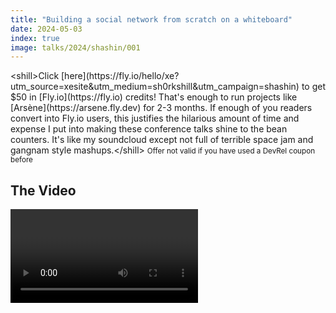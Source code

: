 ```yaml
---
title: "Building a social network from scratch on a whiteboard"
date: 2024-05-03
index: true
image: talks/2024/shashin/001
---
```


<Conv name="Cadey" mood="enby">
  <span className="font-mono font-bold">&lt;shill&gt;</span>Click
  [here](https://fly.io/hello/xe?utm_source=xesite&utm_medium=sh0rkshill&utm_campaign=shashin)
  to get $50 in [Fly.io](https://fly.io) credits! That's enough to run projects
  like [Arsène](https://arsene.fly.dev) for 2-3 months. If enough of you readers
  convert into Fly.io users, this justifies the hilarious amount of time and
  expense I put into making these conference talks shine to the bean counters.
  It's like my soundcloud except not full of terrible space jam and gangnam
  style mashups.<span className="font-mono font-bold">&lt;/shill&gt;</span>
  <small>Offer not valid if you have used a DevRel coupon before</small>
</Conv>

## The Video

<Video path="talks/2024/shashin/vod" />

## The Talk

<Conv name="Cadey" mood="coffee">
  This is a transcription of a conference talk. This is not written in the same
  way that I write technical articles. This is written in the way that I speak.
</Conv>

<Slide
  name="2024/shashin/001"
  desc="The title slide of the talk. It shows the speaker name and the title. Art by Annie Rugyt."
/>

Good morning all. I'm Xe Iaso and today I'm going to tell you a story about how a company scaled from a humble hackathon project to a globe-spanning abomination that no human can hope to understand.

One of the biggest memes in the industry is the idea of scalability. A lot of the time when you hear people talk about scalability, you end up with diagrams like this:

<Slide
  name="2024/shashin/002"
  desc="The AWS reference architecture for an IOT Tamagotchi. It is a mess of confusion and sadness."
/>

This is the AWS reference architecture for an internet-of-things Tamagotchi.

The big problem with diagrams like this is that they tell you the end state and not the story that was taken to get there. A story isn't fun if you only hear the end.

This leads to one of my least favourite interview questions ever. "How did we get here?" "How did things get this complicated in the first place?" The last time I remember doing this question in a job interview, it was on a whiteboard and took about three hours to start from a single server and recreated production. The interviewer sat there, almost trolling me by throwing circumstance after circumstance at me to make me independently come up with the same decisions that led to production existing as it did that day. If you've never had this interview before, it can feel a bit like ritualistic hazing.

Today I'm going to tell you the story of a startup called Shashin. Think of Shashin as Instagram, but not.

But before we get into that, I'd like to introduce who I am and my background. I'm Xe Iaso. I am the Senior Technophilosopher at fly.io, where I lead the developer relations team. I blog a lot. However I'm not actually a technical writer by nature. I'm more of a fiction writer.

<Slide
  name="2024/shashin/007"
  desc="An agenda slide with a person looking to bridge from the known to the unknown."
/>

Today I'm going to be explaining that "how did we get here?" question without breaking any NDAs.

I've split this story into a few eras that help exemplify the stages of a website's development. I start with the hackathon entry. I describe the small scale implementation on AWS. And then I'm going to explain how and why things get so complicated as you span continents.

Once we get to the end, I'm going to talk about the ways that I would design something like Shashin with tools you can use today.

Just so that we are absurdly clear here:

<Blockquote>
  This story is a work of fiction. Any names, characters, businesses, places,
  events, and incidents in this story are either the project of my imagination
  or are used in a fictitious manner. Any resemblance to actual persons, living
  or dead, or actual events in your observable reality are purely coincidental.
</Blockquote>

When I tell this story, a lot of the irrelevant technical bits, company names, and stacks will be replaced so you don't think about them too much (Android becomes Actroid, etc.). If you recognize what one of those fake names is supposed to be during the story, please raise your hand.

When I say the word you in this story, I'm referring to you as the audience, but I'm also referring to a character.

<Slide
  name="2024/shashin/011"
  desc="A very Canadian person lazing back on a chair talking on a cell phone with an axe to his side. Photo credit: CIRA stock photos."
/>

Just imagine that the character is someone like this, a startup founder of the era who stumbled his way into success.

Oh, by the way, this story's going to contain some funny things, so if you feel the urge to laugh, just laugh openly. It helps everyone have a good time.

## Humble Beginnings

The year is 2009. You and one of your best friends have decided to go to a hackathon. Hackathons only recently started up, and this one was powered by Zed Combinator and Techaro with a $5000 cash prize.

Your friend has been playing with this new mobile phone OS called Actroid. You both have a background in photography and you decide that you want to make something involving photography for this competition. Every Actroid device is equipped with a high-power camera. Every Actroid app has to be written in Espresso. However, that doesn't mean that you have to have your back end written in Espresso. Espresso has a reputation for being overy verbose and complicated to develop "simple" things, and you just want to hack something up quick.

Picking almost arbitrarily, you decided to use Python for the back end because you liked the people at the meetup. One of the big advantages of Python is that it has SQLite right in the standard library. This makes hacking easier. However, this may come back to haunt you.

So you and your friend hack it up and make it work. It's time to show it off. You pull out your phone. You take a picture, you upload it. Your friend refreshes the view in the Actroid emulator. The crowd shows up on the projector. The room erupts into cheering. You win the hackathon and sooner than you can imagine, you've got a business being founded and investors want to talk.

![](https://cdn.xeiaso.net/file/christine-static/talks/2024/shashin/hackathon.excalidraw.svg)

At this point, the entire backend runs on one developer's laptop. This is great from a development standpoint because it makes it really easy to hack on. If that developer's laptop were hit by a meteor, you would have to start over from scratch.

There's also an app written in Espresso for Actroid. The IP address and port for the backend laptop is are hard-coded into the Espresso source code. It barely works on a good day.

However, this doesn't matter. You won! Relish in the peace of the victory. It will be some of the last peace you will have for a long while.

<Slide
  name="2024/shashin/019"
  desc="Borat holding two thumbs up with the caption 'Great success'. The words 'Capital obtained' are overlaid on top of the image like in Dark Souls when you kill a boss or something."
/>

However, this doesn't matter. You won! Relish in the peace of the victory. It will be some of the last peace you will have for a long while.

## Small scale

Things are getting serious. With great investment money comes great responsibility for your users. So you go out and survey the options for running this thing somewhere reliably. But let's face it, it's 2009. You're going to choose AWS. AWS lets you pay for what you actually use. For 2009, this is really innovative.

One of your investors suggests that you use Postgres for your database instead of SQLite, because they read the Heroku blog once and they said something that could be interpreted as Postgres being better than MySQL.

![](https://cdn.xeiaso.net/file/christine-static/talks/2024/shashin/3-tier.excalidraw.svg)

As you work and get advice from different advisors and investors, you end up with something that looks like this. This is the kind of infrastructure you end up seeing over and over in basically everything on the planet. Servers are broken into three tiers: Routing, application, and storage.

Your routing servers take requests in from the outside world and route them to your application servers. Application servers turn requests from the routing servers into responses. When processing requests, application servers will likely need to talk to the storage servers.

So, here's what the diagram of the back end looks like now:

- The Actroid app is how users look at and upload photos.
- Whenever the app needs to make a request, it will send the request to the routing servers. One routing server will be picked at random and the request will be processed and sent to an application server.
- That application server will poke Postgres or something and then return a response.
- If a client is requesting an image from the service, it will automatically skip going through the application server and go directly to the image storage server. This entire app is made to share images, so it's very likely that any random request is going to be requesting an image.

At the time the Actroid app was implemented, it didn't have the ability to write the new photos to the camera roll. The file storage server has the only copy of a lot of images.

But AWS is robust, right? It wouldn't just go down randomly, would it?

<Conv name="Numa" mood="happy">
  Would it?
</Conv>

<Slide
  name="2024/shashin/029"
  desc="A pager with a very exasperated pink-haired orcadragon chugging down coffee."
/>

Wrong! It's 4am and you wake up because everything is down. Raise your hand if this is relatable.

<Slide
  name="2024/shashin/030"
  desc="A man scolding a router with the caption '502 Bad Gateway'"
/>

This time in the pager zone everything is down and when people go to the website as a fallback, they see this image. Your app is breaking amazingly and that is the only image anyone sees.

Users are complaining on a service originally made for commenting on podcasts over SMS.

<Conv name="Numa" mood="delet">
  I think they call it Y now?
</Conv>

A heroic effort ensues and the application is brought back online. However, in the wake of this, you realize that some images are corrupted. Luckily, it's only the last few images that were uploaded before everything went down. But this corruption scares you. The image storage server literally died under the weight of all of the uploads at the last minute.

In your post-mortem analysis, you realize that all of production resting on a single server is probably a bad idea. For some reason, your backend goes down if the file storage server is down. This is not good for uptime.

An investor suggests that you should use this thing called Simple Storage Service for uploads instead of a server with a bunch of files on it like you're used to. S3 allows you to put bytes into the cloud with a name and then use the name to get the bytes back.

S3 saved the day. With this, you're more easily able to trust that one server going down won't destroy your user data. However, at the time, AWS is the only platform with something like S3. If you ever wanted to move off of AWS for some reason, S3 would keep you locked there. With terabytes of data.

## Series A

At the time, the team is about 16 people, including you, the CEO, and the rest of the team. This is still small enough that everybody can have everything in their head and understand the entire stack at once. However, something big is about to change this.

The big pile of money has slowly started to run out. In order to keep the company online, you need more money. You pass the great filter with a Series A round.

And just after you announce everything and you get more users...the pager goes off. Multiple times. People can't upload new photos, but they can sometimes view existing ones. The database server is falling over. Every additional user you get makes the problem worse.

However, in the postmortem analysis, someone realizes the app makes a lot of repeated requests to the database. If it could somehow save the results of those queries for a short time, it would make fewer requests.

So you ask an investor for advice and you hear about this program called Valkey. You can use it to put database results there for a bit instead of having to run the same queries again and again. This buys time to figure out what you need to do with your database server.

As a result, Valkey is now a permanent part of your tech stack. It works great, and you're really happy with it.

And then the pager goes off at 4 am again. You shake off the grogginess and then you realize the horror of what has happened. The Valkey server crashed. All the cache is gone. Clients were constantly trying to remake requests in order to hide downtime. Because the cache was empty, everything had to hit the database. A thundering herd of users had assaulted your poor database server into submission.

Yesterday you had enough time to experiment with setting up a read replica. Thinking quickly, you decide to make the read requests go randomly between the primary and that replica. It fixes the issue. The app goes back up.

This event soured the taste of Valkey in your mouth. Thundering herd problems suck in general, because they are easy to make by pure accident and only find out 3 months down the line.

![](https://cdn.xeiaso.net/file/christine-static/talks/2024/shashin/valkey.excalidraw.svg)

At this point you've realized that the back end is getting a bit more complicated. Your experiments are now permanently welded to production. And more critically, you're soon to hit the limits of your existing Postgres setup. Your new database replica is on its last legs. You're going to need to spin up more replicas, and fast. You've gone viral.

Someone tells you about a configuration management tool called Aerodactyl that can help. You create a database server by hand, fossilize that into Aerodactyl, and then create seven more. Everything works the first time. You adopt Aerodactyl across the fleet.

Coincidentally, as this happens, your company is about to transition from a big small team to a small big team. People are starting to specialize in smaller aspects of the app. This is the point where you usually see teams form around those aspects.

## Microservices

Then you run into problems with your version control system, Ruffian. When multiple people are modifying the same files in Ruffian in different yoink requests, you get merge conflicts. This was interesting the first time, but it quickly became a headache. Forward progress was impossible. Switching away was even more impossible.

And these kind of conflicts is how you end up with the microservices pattern. Your backend gets carved up into parts maintained by different teams. In an ideal spherical cow reading of microservices, every microservice has a well-defined API that it uses to communicate with other services to help a user request turn into a response.

<Conv name="Numa" mood="delet">
  Does this happen? Scholars continue to debate to this day.
</Conv>

The image uploading team was Patient zero. They were having reliability issues when uploading images through the main monolith. The reliability of image uploads depended on the reliability of other parts of the monolith, and the monolith had a spate of segmentation faults at the worst possible time. At a certain point, push came to shove and the image upload team created a new service just to handle image uploading. It worked.

As other teams started to run into Ruffian merge conflict issues, they ended up writing their own microservices too.

<Blockquote>Microservices are not a panacea</Blockquote>

It's worth mentioning that microservices are not a cure-all. It's a tradeoff. Microservices can make things more robust, but can make failure harder to detect. The image uploader can be down and everything can still work. You're not easily able to tell when things are actually broken.

![](https://cdn.xeiaso.net/file/christine-static/talks/2024/shashin/migroserbices.excalidraw.svg)

And this is how that diagram of backends get really complicated. So the main monolith handles looking up all of the photos that a user posted, comments, and authentication. All of the other functionality was carved out into other parts so the other teams to work on individually.

## Globe-spanning

As you grow over the years, you're running into a fundamental problem that you can't really change without a lot of work you've been trying to put off. You're running into the speed of light. Computers are very fast, but the speed of light is about 100 milliseconds from Northern Virginia to Europe. You need to expand into multiple regions.

This is the real great filter for these kinds of applications. Making a true distributed system like this comes with a lot of problems that you get nowhere else.

<center>
  <Sticker name="Cadey" mood="aha" />
</center>

However, due to the design of the rest of your stack, you got really lucky. The majority of things that are slow involve reading data. Statistically most requests are to read data. This means that every region only really needs to have a read replica of the databases and a caching server or two. Your application will just poke the main database over a VPN or something whenever anything needs to change. This makes it relatively trivial.

<Conv name="Cadey" mood="coffee">
  Well, as trivially as globally distributed systems can get.
</Conv>

However, once you go past this point, you run into a huge problem where nobody is able to understand what's going on anymore. You don't just have a back end at this point; you have an ecosystem of various tools that interact with each other in ways that you aren't really sure about.

<Blockquote>
  Kubernetes and its consequences have been a disaster for the human race
</Blockquote>

This is probably the point where having something like Kubernetes is useful. At anything below this scale, it's probably not the best use of your time.

However, you have a bigger problem. Your cash is finally starting to run out after and it's looking like your only exits are to go public or sell. However, either way means that you get to retire. After entertaining a couple offers in the private market, you decide to sell out to Hieroglyph.

<Slide
  name="2024/shashin/061"
  desc="Borat holding two thumbs up with the caption 'Great success'. The words 'Company acquired' are overlaid on top of the image like in Dark Souls when you kill a boss or something."
/>

You get to retire at 45. You win.

## How I'd Shashin

As I promised, I'm going to tell you how I would design something like this in the real world for that relatively simple small to medium scale.

Realistically, I'd probably end up using a chord of Fly.io, Supabase, and Tigris to build up the infrastructure I need. <small>Note my bias as that the success of these companies means that I personally succeed.</small> But realistically, these are the building blocks that you'd need.

The overall back end diagram would look something like this:

![](https://cdn.xeiaso.net/file/christine-static/talks/2024/shashin/turboshill.excalidraw.svg)

The main monolith would handle everything. The only main exception would be image uploading because I would split that out into a separate component. Image file format conversion is one of those worst case scenarios where it's both memory and CPU intensive. So I definitely want to dynamically spin up and down more image conversion workers as reality dictates.

All of the images would be stored in Tigris, S3 and a CDN in a box. Having the uploader service work in every region means that all of the images would be by the users by default.

If you are in Seattle, why should you have to upload your image to Northern Virginia to share it with someone else in Seattle?

If you have any questions about this setup, please ask me in the hallway track. Just look for my hoodie, you can probably see this thing from orbit.

## Conclusion

In conclusion, there's a couple things that I want you to take away from this talk:

- The complexity that you see in various backends happens for a reason. Every diagram has a story.
- Unless you're at the stage of a globe-spanning abomination, you probably don't need Kubernetes. Even then, you probably don't.
- And finally, storage is one of the most annoying things that you will ever work with.

<Slide
  name="2024/shashin/069"
  desc="A list of the people responsible for helping enable the writing of this talk in some way or another."
/>

Before I finish this up, I just want to thank everybody on this list for helping me make this talk shine. Your efforts have been noticed, and you are loved.

(Pause)

<Slide
  name="2024/shashin/070"
  desc="The final slide showing information about Xe Iaso, a link to this page, and an email address for questions."
/>

And thank you for listening. I've been Xe Iaso and I'm going to be walking around the hallway track in case you have any questions because we are totally out of time. If you want stickers, I have them. Have a good day, everyone!
